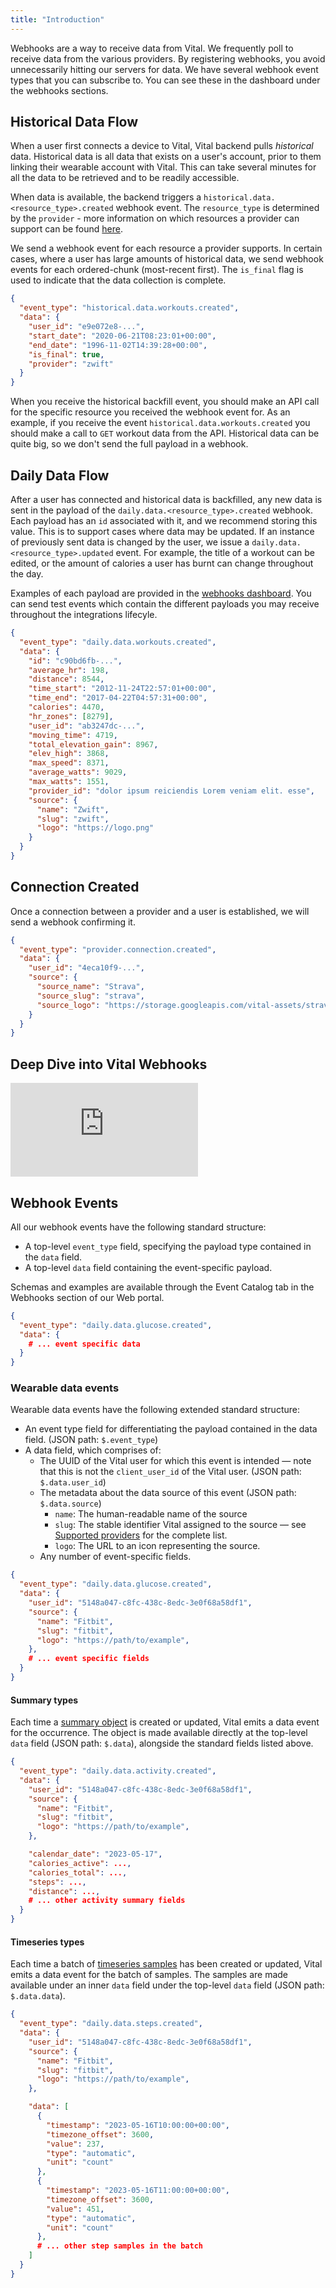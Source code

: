 ```yaml
---
title: "Introduction"
---
```


Webhooks are a way to receive data from Vital. We frequently poll to receive data from the various providers. By registering webhooks, you avoid unnecessarily hitting our servers for data. We have several webhook event types that you can subscribe to. You can see these in the dashboard under the webhooks sections.

## Historical Data Flow

When a user first connects a device to Vital, Vital backend pulls _historical_ data. Historical data is all data that exists on a user's account, prior to them linking their wearable account with Vital. This can take several minutes for all the data to be retrieved and to be readily accessible.

When data is available, the backend triggers a `historical.data.<resource_type>.created` webhook event. The `resource_type` is determined by the `provider` - more information on which resources a provider can support can be found [here](/wearables/providers/resources).

We send a webhook event for each resource a provider supports. In certain cases, where a user has large amounts of historical data, we send webhook events for each ordered-chunk (most-recent first). The `is_final` flag is used to indicate that the data collection is complete.

```json Webhook Event
{
  "event_type": "historical.data.workouts.created",
  "data": {
    "user_id": "e9e072e8-...",
    "start_date": "2020-06-21T08:23:01+00:00",
    "end_date": "1996-11-02T14:39:28+00:00",
    "is_final": true,
    "provider": "zwift"
  }
}
```

When you receive the historical backfill event, you should make an API call for the specific resource you received the webhook event for. As an example, if you receive the event `historical.data.workouts.created` you should make a call to `GET` workout data from the API. Historical data can be quite big, so we don't send the full payload in a webhook.

## Daily Data Flow

After a user has connected and historical data is backfilled, any new data is sent in the payload of the `daily.data.<resource_type>.created` webhook. Each payload has an `id` associated with it, and we recommend storing this value. This is to support cases where data may be updated. If an instance of previously sent data is changed by the user, we issue a `daily.data.<resource_type>.updated` event. For example, the title of a workout can be edited, or the amount of calories a user has burnt can change throughout the day.

Examples of each payload are provided in the [webhooks dashboard](https://app.tryvital.io). You can send test events which contain the different payloads you may receive throughout the integrations lifecyle.

```json Webhook Event
{
  "event_type": "daily.data.workouts.created",
  "data": {
    "id": "c90bd6fb-...",
    "average_hr": 198,
    "distance": 8544,
    "time_start": "2012-11-24T22:57:01+00:00",
    "time_end": "2017-04-22T04:57:31+00:00",
    "calories": 4470,
    "hr_zones": [8279],
    "user_id": "ab3247dc-...",
    "moving_time": 4719,
    "total_elevation_gain": 8967,
    "elev_high": 3868,
    "max_speed": 8371,
    "average_watts": 9029,
    "max_watts": 1551,
    "provider_id": "dolor ipsum reiciendis Lorem veniam elit. esse",
    "source": {
      "name": "Zwift",
      "slug": "zwift",
      "logo": "https://logo.png"
    }
  }
}
```

## Connection Created

Once a connection between a provider and a user is established, we will send a webhook confirming it.

```json Webhook Event
{
  "event_type": "provider.connection.created",
  "data": {
    "user_id": "4eca10f9-...",
    "source": {
      "source_name": "Strava",
      "source_slug": "strava",
      "source_logo": "https://storage.googleapis.com/vital-assets/strava.png"
    }
  }
}
```

## Deep Dive into Vital Webhooks

<Example resizeable>
  <div
    style={{
      position: "relative",
      paddingBottom: "64.98194945848375%",
      height: 0,
    }}
  >
    <iframe
      src="https://cdn.embedly.com/widgets/media.html?src=https%3A%2F%2Fwww.loom.com%2Fembed%2F0121d272e21b44049dd4d418302580a5&display_name=Loom&url=https%3A%2F%2Fwww.loom.com%2Fshare%2F0121d272e21b44049dd4d418302580a5&image=https%3A%2F%2Fcdn.loom.com%2Fsessions%2Fthumbnails%2F0121d272e21b44049dd4d418302580a5-00001.gif&key=f2aa6fc3595946d0afc3d76cbbd25dc3&type=text%2Fhtml&schema=loom"
      frameborder="0"
      webkitallowfullscreen
      mozallowfullscreen
      allowfullscreen
      style={{
        position: "absolute",
        top: 0,
        left: 0,
        width: "100%",
        height: "100%",
      }}
    ></iframe>
  </div>
</Example>

## Webhook Events

All our webhook events have the following standard structure:

* A top-level `event_type` field, specifying the payload type contained in the `data` field.
* A top-level `data` field containing the event-specific payload.

Schemas and examples are available through the Event Catalog tab in the Webhooks section of our Web portal.

```json Webhook Event
{
  "event_type": "daily.data.glucose.created",
  "data": {
    # ... event specific data
  }
}
```

### Wearable data events

Wearable data events have the following extended standard structure:

* An event type field for differentiating the payload contained in the data field. (JSON path: `$.event_type`)
* A data field, which comprises of:
   * The UUID of the Vital user for which this event is intended — note that this is not the `client_user_id` of the Vital user. (JSON path: `$.data.user_id`)
   * The metadata about the data source of this event (JSON path: `$.data.source`)
      * `name`: The human-readable name of the source
      * `slug`: The stable identifier Vital assigned to the source — see [Supported providers](/wearables/providers/introduction) for the complete list.
      * `logo`: The URL to an icon representing the source.
   * Any number of event-specific fields.


```json Wearable data events
{
  "event_type": "daily.data.glucose.created",
  "data": {
    "user_id": "5148a047-c8fc-438c-8edc-3e0f68a58df1",
    "source": {
      "name": "Fitbit",
      "slug": "fitbit",
      "logo": "https://path/to/example",
    },
    # ... event specific fields
  }
}
```

#### Summary types

Each time a [summary object](/wearables/providers/resources) is created or updated, Vital emits a data event for the occurrence.
The object is made available directly at the top-level `data` field (JSON path: `$.data`), alongside the standard fields listed above.

```json An example Activity event
{
  "event_type": "daily.data.activity.created",
  "data": {
    "user_id": "5148a047-c8fc-438c-8edc-3e0f68a58df1",
    "source": {
      "name": "Fitbit",
      "slug": "fitbit",
      "logo": "https://path/to/example",
    },

    "calendar_date": "2023-05-17",
    "calories_active": ...,
    "calories_total": ...,
    "steps": ...,
    "distance": ...,
    # ... other activity summary fields
  }
}
```

#### Timeseries types

Each time a batch of [timeseries samples](/wearables/providers/resources) has been created or updated, Vital emits a data event for the batch of samples.
The samples are made available under an inner `data` field under the top-level `data` field (JSON path: `$.data.data`).

```json An example Steps event
{
  "event_type": "daily.data.steps.created",
  "data": {
    "user_id": "5148a047-c8fc-438c-8edc-3e0f68a58df1",
    "source": {
      "name": "Fitbit",
      "slug": "fitbit",
      "logo": "https://path/to/example",
    },

    "data": [
      {
        "timestamp": "2023-05-16T10:00:00+00:00",
        "timezone_offset": 3600,
        "value": 237,
        "type": "automatic",
        "unit": "count"
      },
      {
        "timestamp": "2023-05-16T11:00:00+00:00",
        "timezone_offset": 3600,
        "value": 451,
        "type": "automatic",
        "unit": "count"
      },
      # ... other step samples in the batch
    ]
  }
}
```
